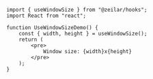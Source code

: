 
<UseWindowSizeDemo />

```tsx
import { useWindowSize } from "@zeilar/hooks";
import React from "react";

function UseWindowSizeDemo() {
	const { width, height } = useWindowSize();
	return (
		<pre>
			Window size: {width}x{height}
		</pre>
	);
}
```
